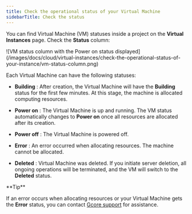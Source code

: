---
title: Check the operational status of your Virtual Machine
sidebarTitle: Check the status
---

You can find Virtual Machine (VM) statuses inside a project on the **Virtual Instances** page. Check the **Status** column:


<Frame>![VM status column with the Power on status displayed](/images/docs/cloud/virtual-instances/check-the-operational-status-of-your-instance/vm-status-column.png)</Frame>



Each Virtual Machine can have the following statuses: 

  * **Building** : After creation, the Virtual Machine will have the **Building** status for the first few minutes. At this stage, the machine is allocated computing resources. 

  * **Power on** : The Virtual Machine is up and running. The VM status automatically changes to **Power on** once all resources are allocated after its creation.

  * **Power off** : The Virtual Machine is powered off. 

  * **Error** : An error occurred when allocating resources. The machine cannot be allocated. 

  * **Deleted** : Virtual Machine was deleted. If you initiate server deletion, all ongoing operations will be terminated, and the VM will switch to the **Deleted** status.


<Tip>
**Tip**

If an error occurs when allocating resources or your Virtual Machine gets the **Error** status, you can contact [Gcore support](mailto:support@gcore.com) for assistance.
</Tip>